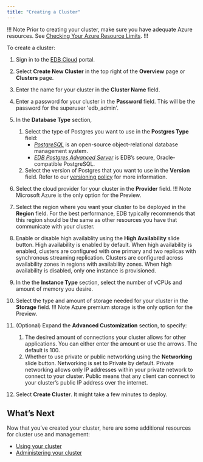 ```yaml
---
title: "Creating a Cluster"
---
```

!!! Note
Prior to creating your cluster, make sure you have adequate Azure resources. See [Checking Your Azure Resource Limits](../getting_started/01a_check_resource_limits/).
!!!


To create a cluster:

1. Sign in to the [EDB Cloud](https://portal.edbcloud.com) portal.

3. Select **Create New Cluster** in the top right of the **Overview** page or **Clusters** page.
4. Enter the name for your cluster in the **Cluster Name** field. 
5. Enter a password for your cluster in the **Password** field. This will be the password for the superuser 'edb_admin'.
6. In the **Database Type** section,
   1. Select the type of Postgres you want to use in the **Postgres Type** field: 
      - [*PostgreSQL*](../../../supported-open-source/postgresql/) is an open-source object-relational database management system.
      - [*EDB Postgres Advanced Server*](../../../epas/latest/) is EDB’s secure, Oracle-compatible PostgreSQL.
   6. Select the version of Postgres that you want to use in the **Version** field. Refer to our [versioning policy](../overview/05_database_version_policy) for more information.
7. Select the cloud provider for your cluster in the **Provider** field.
   !!! Note
       Microsoft Azure is the only option for the Preview.
8. Select the region where you want your cluster to be deployed in the **Region** field. For the best performance, EDB typically recommends that this region should be the same as other resources you have that communicate with your cluster.
9. Enable or disable high availablity using the **High Availability** slide button. High availability is enabled by default. When high availability is enabled, clusters are configured with one primary and two replicas with synchronous streaming replication. Clusters are configured across availability zones in regions with availability zones. When high availability is disabled, only one instance is provisioned.
10. In the the **Instance Type** section, select the number of vCPUs and amount of memory you desire.
11. Select the type and amount of storage needed for your cluster in the **Storage** field.
   !!! Note
       Azure premium storage is the only option for the Preview.
12. (Optional) Expand the **Advanced Customization** section, to specify:
    1.  The desired amount of connections your cluster allows for other applications. You can either enter the amount or use the arrows. The default is 100.
    1.  Whether to use private or public networking using the **Networking** slide button. Networking is set to Private by default. Private networking allows only IP addresses within your private network to connect to your cluster. Public means that any client can connect to your cluster’s public IP address over the internet.
17. Select **Create Cluster**. It might take a few minutes to deploy. 

## What’s Next

Now that you’ve created your cluster, here are some additional resources for cluster use and management:



* [Using your cluster]( )
* [Administering your cluster]( )
